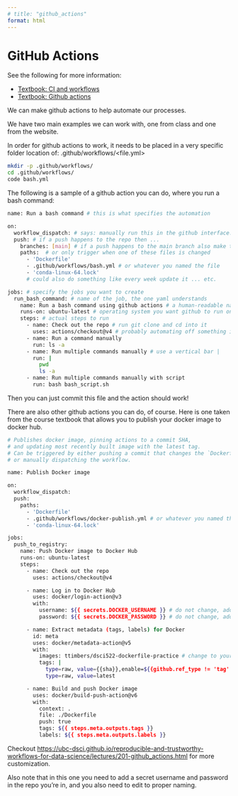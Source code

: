 ```yaml
---
# title: "github_actions"
format: html
---
```

# GitHub Actions

See the following for more information:

- [Textbook: CI and workflows](https://ubc-dsci.github.io/reproducible-and-trustworthy-workflows-for-data-science/lectures/200-continuous-integration.html)
- [Textbook: Github actions](https://ubc-dsci.github.io/reproducible-and-trustworthy-workflows-for-data-science/lectures/201-github_actions.html)

We can make github actions to help automate our processes.

We have two main examples we can work with, one from class and one from the website.

In order for github actions to work, it needs to be placed in a very specific folder location of: .github/workflows/<file.yml>

```bash
mkdir -p .github/workflows/
cd .github/workflows/
code bash.yml
```
The following is a sample of a github action you can do, where you run a bash command:

```bash
name: Run a bash command # this is what specifies the automation

on:
  workflow_dispatch: # says: manually run this in the github interface...
  push: # if a push happens to the repo then ...
    branches: [main] # if a push happens to the main branch also make these changes
    paths:  # or only trigger when one of these files is changed
      - 'Dockerfile'
      - .github/workflows/bash.yml # or whatever you named the file
      - 'conda-linux-64.lock'
      # could also do something like every week update it ... etc.

jobs: # specify the jobs you want to create
  run_bash_command: # name of the job, the one yaml understands
    name: Run a bash command using github actions # a human-readable name that is nice for us to look at
    runs-on: ubuntu-latest # operating system you want github to run on, this one is most common for linux, you could say windows-latest or mac-latest too
    steps: # actual steps to run
      - name: Check out the repo # run git clone and cd into it
        uses: actions/checkout@v4 # probably automating off something in your repository, so usually your first step
      - name: Run a command manually
        run: ls -a
      - name: Run multiple commands manually # use a vertical bar |
        run: | 
          pwd
          ls -a
      - name: Run multiple commands manually with script
        run: bash bash_script.sh
```

Then you can just commit this file and the action should work!


There are also other github actions you can do, of course. Here is one taken from the course textbook that allows you to publish your docker image to docker hub.

```bash
# Publishes docker image, pinning actions to a commit SHA,
# and updating most recently built image with the latest tag.
# Can be triggered by either pushing a commit that changes the `Dockerfile`,
# or manually dispatching the workflow.

name: Publish Docker image

on:
  workflow_dispatch:
  push:
    paths:
      - 'Dockerfile'
      - .github/workflows/docker-publish.yml # or whatever you named the file
      - 'conda-linux-64.lock'

jobs:
  push_to_registry:
    name: Push Docker image to Docker Hub
    runs-on: ubuntu-latest
    steps:
      - name: Check out the repo
        uses: actions/checkout@v4

      - name: Log in to Docker Hub
        uses: docker/login-action@v3
        with:
          username: ${{ secrets.DOCKER_USERNAME }} # do not change, add as secret
          password: ${{ secrets.DOCKER_PASSWORD }} # do not change, add as secret

      - name: Extract metadata (tags, labels) for Docker
        id: meta
        uses: docker/metadata-action@v5
        with:
          images: ttimbers/dsci522-dockerfile-practice # change to your image
          tags: |
            type=raw, value={{sha}},enable=${{github.ref_type != 'tag' }}
            type=raw, value=latest

      - name: Build and push Docker image
        uses: docker/build-push-action@v6
        with:
          context: .
          file: ./Dockerfile
          push: true
          tags: ${{ steps.meta.outputs.tags }}
          labels: ${{ steps.meta.outputs.labels }}
```

Checkout <https://ubc-dsci.github.io/reproducible-and-trustworthy-workflows-for-data-science/lectures/201-github_actions.html> for more customization.

Also note that in this one you need to add a secret username and password in the repo you're in, and you also need to edit to proper naming.
